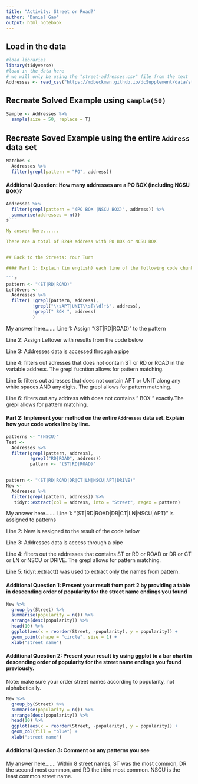 ```yaml
---
title: "Activity: Street or Road?"
author: "Daniel Gao"
output: html_notebook
---
```


## Load in the data

```r
#load libraries 
library(tidyverse)
#load in the data here 
# we will only be using the "street-addresses.csv" file from the text
Addresses <- read_csv("https://mdbeckman.github.io/dcSupplement/data/street-addresses.csv")

```

## Recreate Solved Example using `sample(50)`

```r
Sample <- Addresses %>%
  sample(size = 50, replace = T)

```

## Recreate Soved Example using the entire `Address` data set

```r
Matches <- 
  Addresses %>%
  filter(grepl(pattern = "PO", address))

```

#### Additional Question: How many addresses are a PO BOX (including NCSU BOX)? 

```r
Addresses %>%
  filter(grepl(pattern = "(PO BOX |NSCU BOX)", address)) %>%
  summarise(addresses = n())
s```

My answer here...... 

There are a total of 8249 address with PO BOX or NCSU BOX


## Back to the Streets: Your Turn

#### Part 1: Explain (in english) each line of the following code chunk

```r
pattern <- "(ST|RD|ROAD)"
LeftOvers <-
  Addresses %>% 
  filter( !grepl(pattern, address),
          !grepl("\\sAPT|UNIT\\s[\\d]+$", address),
          !grepl(" BOX ", address)
          )
```

My answer here.......
Line 1: Assign "(ST|RD|ROAD)" to the pattern

Line 2: Assign Leftover with results from the code below

Line 3: Addresses data is accessed through a pipe

Line 4: filters out adresses that does not contain ST or RD or ROAD  in the variable address. The grepl
fucntion allows for pattern matching.

Line 5: filters out adresses that does not contain APT or UNIT along any white spaces AND any digits. The grepl allows for pattern matching.

Line 6: filters out any address with does not contains " BOX " exactly.The grepl allows for pattern matching.


#### Part 2: Implement your method on the entire `Addresses` data set. Explain how your code works line by line.

```r
patterns <- "(NSCU)"
Test <-
  Addresses %>% 
  filter(grepl(pattern, address),
         !grepl("RD|ROAD", address))
         pattern <- "(ST|RD|ROAD)"
         

pattern <- "(ST|RD|ROAD|DR|CT|LN|NSCU|APT|DRIVE)"
New <-
  Addresses %>% 
  filter(grepl(pattern, address)) %>%
   tidyr::extract(col = address, into = "Street", regex = pattern)
```

My answer here.......
Line 1: "(ST|RD|ROAD|DR|CT|LN|NSCU|APT)" is assigned to patterns

Line 2: New is assigned to the result of the code below

Line 3: Addresses data is access through a pipe

Line 4: filters out the addresses that contains ST or RD or ROAD or DR or CT or LN or NSCU or DRIVE. The grepl allows for pattern matching.

Line 5: tidyr::extract() was used to extract only the names from pattern. 

#### Additional Question 1: Present your result from part 2 by providing a table in descending order of popularity for the street name endings you found

```r
New %>% 
  group_by(Street) %>%
  summarise(popularity = n()) %>%
  arrange(desc(popularity)) %>%
  head(10) %>%
  ggplot(aes(x = reorder(Street, -popularity), y = popularity)) +
  geom_point(shape = "circle", size = 1) +
  xlab("street name")

```

#### Additional Question 2: Present your result by using ggplot to a bar chart in descending order of popularity for the street name endings you found previously.

Note: make sure your order street names according to popularity, not alphabetically.

```r
New %>% 
  group_by(Street) %>%
  summarise(popularity = n()) %>%
  arrange(desc(popularity)) %>%
  head(10) %>%
  ggplot(aes(x = reorder(Street, -popularity), y = popularity)) +
  geom_col(fill = "blue") +
  xlab("street name")
```

#### Additional Question 3: Comment on any patterns you see

My answer here.......
Within 8 street names, ST was the most common, DR the second most common, and RD the third most common. NSCU is the least common street name.  
